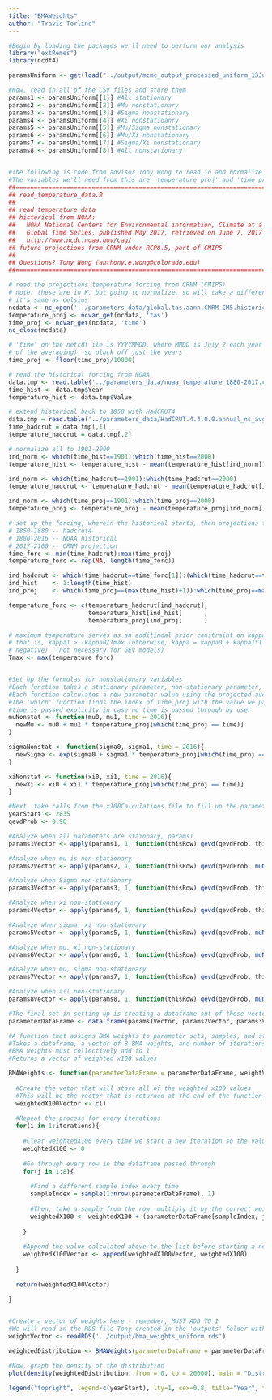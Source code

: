 ---
title: "BMAWeights"
author: "Travis Torline"
---

```{r}
#Begin by loading the packages we'll need to perform our analysis
library("extRemes")
library(ncdf4)

paramsUniform <- get(load("../output/mcmc_output_processed_uniform_13Jun2019.RData"))

#Now, read in all of the CSV files and store them
params1 <- paramsUniform[[1]] #All stationary
params2 <- paramsUniform[[2]] #Mu nonstationary
params3 <- paramsUniform[[3]] #Sigma nonstationary
params4 <- paramsUniform[[4]] #Xi nonstatioanry
params5 <- paramsUniform[[5]] #Mu/Sigma nonstationary
params6 <- paramsUniform[[6]] #Mu/Xi nonstationary
params7 <- paramsUniform[[7]] #Sigma/Xi nonstationary
params8 <- paramsUniform[[8]] #All nonstationary


#The following is code from advisor Tony Wong to read in and normalize historical temperature data from NOAA
#The variables we'll need from this are 'temperature_proj' and 'time_proj'
##=============================================================================
## read_temperature_data.R
##
## read temperature data
## historical from NOAA:
##   NOAA National Centers for Environmental information, Climate at a Glance:
##   Global Time Series, published May 2017, retrieved on June 7, 2017 from
##   http://www.ncdc.noaa.gov/cag/
## future projections from CRNM under RCP8.5, part of CMIP5
##
## Questions? Tony Wong (anthony.e.wong@colorado.edu)
##=============================================================================

# read the projections temperature forcing from CRNM (CMIP5)
# note: these are in K, but going to normalize, so will take a difference and
# it's same as celsius
ncdata <- nc_open('../parameters_data/global.tas.aann.CNRM-CM5.historical+rcp85.r1i1p1.18500101-21001231.nc')
temperature_proj <- ncvar_get(ncdata, 'tas')
time_proj <- ncvar_get(ncdata, 'time')
nc_close(ncdata)

# 'time' on the netcdf ile is YYYYMMDD, where MMDD is July 2 each year (becuase
# of the averaging). so pluck off just the years
time_proj <- floor(time_proj/10000)

# read the historical forcing from NOAA
data.tmp <- read.table('../parameters_data/noaa_temperature_1880-2017.csv', header = TRUE, sep=',')
time_hist <- data.tmp$Year
temperature_hist <- data.tmp$Value

# extend historical back to 1850 with HadCRUT4
data.tmp = read.table('../parameters_data/HadCRUT.4.4.0.0.annual_ns_avg.txt')
time_hadcrut = data.tmp[,1]
temperature_hadcrut = data.tmp[,2]

# normalize all to 1901-2000
ind_norm <- which(time_hist==1901):which(time_hist==2000)
temperature_hist <- temperature_hist - mean(temperature_hist[ind_norm])

ind_norm <- which(time_hadcrut==1901):which(time_hadcrut==2000)
temperature_hadcrut <- temperature_hadcrut - mean(temperature_hadcrut[ind_norm])

ind_norm <- which(time_proj==1901):which(time_proj==2000)
temperature_proj <- temperature_proj - mean(temperature_proj[ind_norm])

# set up the forcing, wherein the historical starts, then projections finish
# 1850-1880 -- hadcrut4
# 1880-2016 -- NOAA historical
# 2017-2100 -- CRNM projection
time_forc <- min(time_hadcrut):max(time_proj)
temperature_forc <- rep(NA, length(time_forc))

ind_hadcrut <- which(time_hadcrut==time_forc[1]):(which(time_hadcrut==time_hist[1])-1)
ind_hist    <- 1:length(time_hist)
ind_proj    <- which(time_proj==(max(time_hist)+1)):which(time_proj==max(time_forc))

temperature_forc <- c(temperature_hadcrut[ind_hadcrut],
                      temperature_hist[ind_hist]      ,
                      temperature_proj[ind_proj]      )

# maximum temperature serves as an additinoal prior constraint on kappa0, kappa1
# that is, kappa1 > -kappa0/Tmax (otherwise, kappa = kappa0 + kappa1*T might be
# negative)  (not necessary for GEV models)
Tmax <- max(temperature_forc)


#Set up the formulas for nonstationary variables
#Each function takes a stationary parameter, non-stationary parameter, and time as inputs
#Each function calculates a new parameter value using the projected average temperature
#The 'which' function finds the index of time_proj with the value we pass through
#time is passed explicity in case no time is passed through by user
muNonstat <- function(mu0, mu1, time = 2016){
  newMu <- mu0 + mu1 * temperature_proj[which(time_proj == time)]
}

sigmaNonstat <- function(sigma0, sigma1, time = 2016){
  newSigma <- exp(sigma0 + sigma1 * temperature_proj[which(time_proj == time)])
}

xiNonstat <- function(xi0, xi1, time = 2016){
  newXi <- xi0 + xi1 * temperature_proj[which(time_proj == time)]
}
```

```{r}
#Next, take calls from the x100Calculations file to fill up the parameter vectors
yearStart <- 2035
qevdProb <- 0.96

#Analyze when all parameters are staionary, params1
params1Vector <- apply(params1, 1, function(thisRow) qevd(qevdProb, thisRow["mu"], thisRow["sigma"], thisRow["xi"]))

#Analyze when mu is non-stationary
params2Vector <- apply(params2, 1, function(thisRow) qevd(qevdProb, muNonstat(thisRow["mu0"], thisRow["mu1"], yearStart), thisRow["sigma"], thisRow["xi"]))

#Analyze when Sigma non-stationary
params3Vector <- apply(params3, 1, function(thisRow) qevd(qevdProb, thisRow["mu"], sigmaNonstat(thisRow["sigma0"], thisRow["sigma1"], yearStart), thisRow["xi"]))

#Analyze when xi non-stationary
params4Vector <- apply(params4, 1, function(thisRow) qevd(qevdProb, thisRow["mu"], thisRow["sigma"], xiNonstat(thisRow["xi0"], thisRow["xi1"], yearStart)))

#Analyze when sigma, xi non-stationary
params5Vector <- apply(params5, 1, function(thisRow) qevd(qevdProb, muNonstat(thisRow["mu0"], thisRow["mu1"], yearStart), sigmaNonstat(thisRow["sigma0"], thisRow["sigma1"], yearStart), thisRow["xi"]))

#Analyze when mu, xi non-stationary
params6Vector <- apply(params6, 1, function(thisRow) qevd(qevdProb, muNonstat(thisRow["mu0"], thisRow["mu1"], yearStart), thisRow["sigma"], xiNonstat(thisRow["xi0"], thisRow["xi1"], yearStart)))

#Analyze when mu, sigma non-stationary
params7Vector <- apply(params7, 1, function(thisRow) qevd(qevdProb, thisRow["mu"], sigmaNonstat(thisRow["sigma0"], thisRow["sigma1"], yearStart), xiNonstat(thisRow["xi0"], thisRow["xi1"], yearStart)))

#Analyze when all non-stationary
params8Vector <- apply(params8, 1, function(thisRow) qevd(qevdProb, muNonstat(thisRow["mu0"], thisRow["mu1"], yearStart), sigmaNonstat(thisRow["sigma0"], thisRow["sigma1"], yearStart), xiNonstat(thisRow["xi0"], thisRow["xi1"], yearStart)))

#The final set in setting up is creating a dataframe out of these vectors
parameterDataFrame <- data.frame(params1Vector, params2Vector, params3Vector, params4Vector, params5Vector, params6Vector, params7Vector, params8Vector)
```

```{r}
#A function that assigns BMA weights to parameter sets, samples, and stores the weighted values for graphing
#Takes a dataframe, a vector of 8 BMA weights, and number of iterations as an input
#BMA weights must collectively add to 1
#Returns a vector of weighted x100 values

BMAWeights <- function(parameterDataFrame = parameterDataFrame, weightVector, iterations = 10000){
  
  #Create the vetor that will store all of the weighted x100 values
  #This will be the vector that is returned at the end of the function
  weightedX100Vector <- c()
  
  #Repeat the process for every iterations
  for(i in 1:iterations){
    
    #Clear weightedX100 every time we start a new iteration so the values don't compound
    weightedX100 <- 0
    
    #Go through every row in the dataframe passed through
    for(j in 1:8){
      
      #Find a different sample index every time
      sampleIndex = sample(1:nrow(parameterDataFrame), 1)
      
      #Then, take a sample from the row, multiply it by the correct weight, and add on to the weighted value
      weightedX100 <- weightedX100 + (parameterDataFrame[sampleIndex, j] * weightVector[j])
      
    }
    
    #Append the value calculated above to the list before starting a new iteration
    weightedX100Vector <- append(weightedX100Vector, weightedX100)
    
  }
  
  return(weightedX100Vector)
  
}


#Create a vector of weights here - remember, MUST ADD TO 1
#We will read in the RDS file Tony created in the 'outputs' folder with his BMA weights
weightVector <- readRDS('../output/bma_weights_uniform.rds')

weightedDistribution <- BMAWeights(parameterDataFrame = parameterDataFrame, weightVector = weightVector, iterations = 10000)

#Now, graph the density of the distribution
plot(density(weightedDistribution, from = 0, to = 20000), main = "Distribution of Weighted x20 Values Over Time", xlab = "Sea Level [mm]", ylab = "Density")

legend("topright", legend=c(yearStart), lty=1, cex=0.8, title="Year", text.font=4, bg='lightblue')
```

